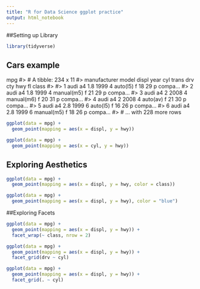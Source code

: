```yaml
---
title: "R for Data Science ggplot practice"
output: html_notebook
---
```


##Setting up Library

```r
library(tidyverse)
```

## Cars example

mpg
#> # A tibble: 234 x 11
#>   manufacturer model displ  year   cyl trans      drv     cty   hwy fl    class 
#>   <chr>        <chr> <dbl> <int> <int> <chr>      <chr> <int> <int> <chr> <chr> 
#> 1 audi         a4      1.8  1999     4 auto(l5)   f        18    29 p     compa…
#> 2 audi         a4      1.8  1999     4 manual(m5) f        21    29 p     compa…
#> 3 audi         a4      2    2008     4 manual(m6) f        20    31 p     compa…
#> 4 audi         a4      2    2008     4 auto(av)   f        21    30 p     compa…
#> 5 audi         a4      2.8  1999     6 auto(l5)   f        16    26 p     compa…
#> 6 audi         a4      2.8  1999     6 manual(m5) f        18    26 p     compa…
#> # … with 228 more rows

```r
ggplot(data = mpg) + 
  geom_point(mapping = aes(x = displ, y = hwy))
```

```r
ggplot(data = mpg) + 
  geom_point(mapping = aes(x = cyl, y = hwy))
```

## Exploring Aesthetics
```r
ggplot(data = mpg) + 
  geom_point(mapping = aes(x = displ, y = hwy, color = class))
```

```r
ggplot(data = mpg) + 
  geom_point(mapping = aes(x = displ, y = hwy), color = "blue")
```
##Exploring Facets

```r
ggplot(data = mpg) + 
  geom_point(mapping = aes(x = displ, y = hwy)) + 
  facet_wrap(~ class, nrow = 2)
```

```r
ggplot(data = mpg) + 
  geom_point(mapping = aes(x = displ, y = hwy)) + 
  facet_grid(drv ~ cyl)
```

```r
ggplot(data = mpg) + 
  geom_point(mapping = aes(x = displ, y = hwy)) + 
  facet_grid(. ~ cyl)
```




